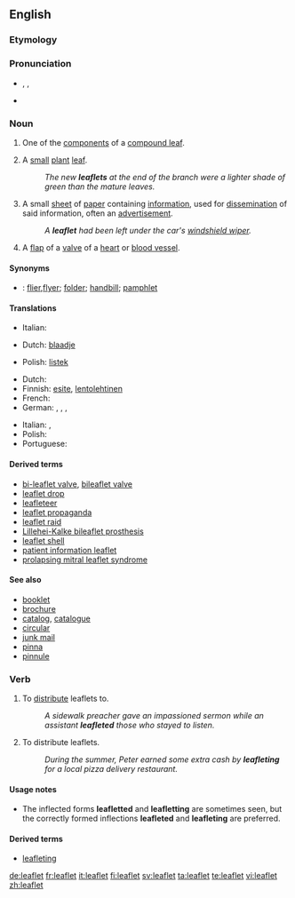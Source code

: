 ==English==

===Etymology===
{{suffix|leaf|let}}

===Pronunciation===
* {{enPR|lēfʹlĭt}}, {{IPA|/ˈliːflɪt/}}, {{SAMPA|/"li:flIt/}}
* {{audio|en-us-leaflet.ogg|Audio (US)}}

===Noun===
{{wikipedia}}
{{en-noun}}

# {{context|botany}} One of the [[component]]s of a [[compound leaf]].
# {{context|botany}} A [[small]] [[plant]] [[leaf]].
#: ''The new '''leaflets''' at the end of the branch were a lighter shade of green than the mature leaves.''
# A small [[sheet]] of [[paper]] containing [[information]], used for [[dissemination]] of said information, often an [[advertisement]].
#: ''A '''leaflet''' had been left under the car's [[windshield wiper]].''
# {{context|anatomy}} A [[flap]] of a [[valve]] of a [[heart]] or [[blood vessel]].

====Synonyms====
* {{italbrac|small sheet of paper containing information}}: [[flier]],[[flyer]]; [[folder]]; [[handbill]]; [[pamphlet]]

====Translations====
{{trans-top|component of a compound leaf}}
* Italian: {{t-|it|fogliolina|f}}
{{trans-mid}}
{{trans-bottom}}

{{trans-top|small plant leaf}}
* Dutch: [[blaadje]] {{n}}
{{trans-mid}}
* Polish: [[listek]] {{m}}
{{trans-bottom}}

{{trans-top|small piece of paper with information}}
* Dutch: {{t+|nl|folder|m}}
* Finnish: [[esite]], [[lentolehtinen]]
* French: {{t+|fr|dépliant|m}}
* German: {{t|de|Faltblatt|n}}, {{t|de|Faltblatt|n}}, {{t|de|Broschüre|f}}, {{t|de|Faltprospekt|n}}
{{trans-mid}}
* Italian: {{t-|it|dépliant|m}}, {{t-|it|volantino|m}}
* Polish: {{t+|pl|ulotka|f}}
* Portuguese: {{t+|pt|folder|m}}
{{trans-bottom}}

{{trans-top|flap of a valve of a heart or blood vessel}}
{{trans-mid}}
{{trans-bottom}}

====Derived terms====
* [[bi-leaflet valve]], [[bileaflet valve]]
* [[leaflet drop]]
* [[leafleteer]]
* [[leaflet propaganda]]
* [[leaflet raid]]
* [[Lillehei-Kalke bileaflet prosthesis]]
* [[leaflet shell]]
* [[patient information leaflet]]<!--abbreviation: PIL-->
* [[prolapsing mitral leaflet syndrome]]

====See also====
* [[booklet]]
* [[brochure]]
* [[catalog]], [[catalogue]]
* [[circular]]
* [[junk mail]]
* [[pinna]]
* [[pinnule]]

===Verb===
{{en-verb}}

# {{transitive}} To [[distribute]] leaflets to.
#: ''A sidewalk preacher gave an impassioned sermon while an assistant '''leafleted''' those who stayed to listen.''
# {{intransitive}} To distribute leaflets.
#: ''During the summer, Peter earned some extra cash by '''leafleting''' for a local pizza delivery restaurant.''

====Usage notes====
* The inflected forms '''leafletted''' and '''leafletting''' are sometimes seen, but the correctly formed inflections '''leafleted''' and '''leafleting''' are preferred.

====Derived terms====
* [[leafleting]]<!--noun-->

[[de:leaflet]]
[[fr:leaflet]]
[[it:leaflet]]
[[fi:leaflet]]
[[sv:leaflet]]
[[ta:leaflet]]
[[te:leaflet]]
[[vi:leaflet]]
[[zh:leaflet]]